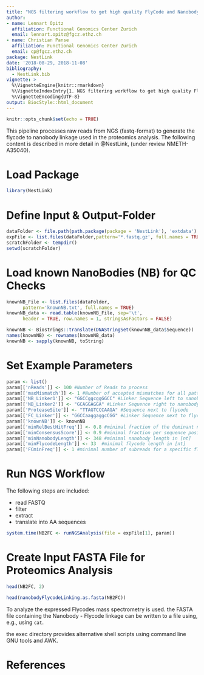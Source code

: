 ```yaml
---
title: "NGS filtering workflow to get high quality FlyCode and Nanobody sequences"
author: 
- name: Lennart Opitz
  affiliation: Functional Genomics Center Zurich
  email: lennart.opitz@fgcz.ethz.ch
- name: Christian Panse
  affiliation: Functional Genomics Center Zurich
  email: cp@fgcz.ethz.ch
package: NestLink
date: '2018-08-29, 2018-11-08'
bibliography:
  - NestLink.bib
vignette: >
  %\VignetteEngine{knitr::rmarkdown}
  %\VignetteIndexEntry{1. NGS filtering workflow to get high quality FlyCode and Nanobody sequences}
  %\VignetteEncoding{UTF-8}
output: BiocStyle::html_document
---
```


```r
knitr::opts_chunk$set(echo = TRUE)
```

<!-- TODO(LO): Define Input -->
This pipeline processes raw reads from NGS (fastq-format) to generate the flycode to nanobody linkage used in the proteomics analysis.
The following content is described in more detail in @NestLink, (under review  NMETH-A35040).

# Load Package
```r
library(NestLink)
```

# Define Input & Output-Folder

<!-- TODO(LO): do we have a reference to the entire data set? -->

```r
dataFolder <- file.path(path.package(package = 'NestLink'), 'extdata')
expFile <- list.files(dataFolder,pattern='*.fastq.gz', full.names = TRUE)
scratchFolder <- tempdir()
setwd(scratchFolder)
```

# Load known NanoBodies (NB) for QC Checks

```r
knownNB_File <- list.files(dataFolder,
      pattern='knownNB.txt', full.names = TRUE)
knownNB_data <- read.table(knownNB_File, sep='\t',
      header = TRUE, row.names = 1, stringsAsFactors = FALSE)

knownNB <- Biostrings::translate(DNAStringSet(knownNB_data$Sequence))
names(knownNB) <- rownames(knownNB_data)
knownNB <- sapply(knownNB, toString)
```

# Set Example Parameters

```r
param <- list()
param[['nReads']] <- 100 #Number of Reads to process
param[['maxMismatch']] <- 1 #Number of accepted mismatches for all pattern search steps
param[['NB_Linker1']] <- "GGCCggcggGGCC" #Linker Sequence left to nanobody
param[['NB_Linker2']] <- "GCAGGAGGA" #Linker Sequence right to nanobody
param[['ProteaseSite']] <- "TTAGTCCCAAGA" #Sequence next to flycode
param[['FC_Linker']] <- "GGCCaaggaggcCGG" #Linker Sequence next to flycode
param[['knownNB']] <- knownNB
param[['minRelBestHitFreq']] <- 0.8 #minimal fraction of the dominant nanobody for a specific flycode
param[['minConsensusScore']] <- 0.9 #minimal fraction per sequence position in nanabody consensus sequence calculation
param[['minNanobodyLength']] <- 348 #minimal nanobody length in [nt]
param[['minFlycodeLength']] <- 33  #minimal flycode length in [nt]
param[['FCminFreq']] <- 1 #minimal number of subreads for a specific flycode to keep it in the analysis
```

# Run NGS Workflow

The following steps are included:

- read FASTQ
- filter
- extract
- translate into AA sequences


```r
system.time(NB2FC <- runNGSAnalysis(file = expFile[1], param))
```

# Create Input FASTA File for Proteomics Analysis

```r
head(NB2FC, 2)
```

```r
head(nanobodyFlycodeLinking.as.fasta(NB2FC))
```

To analyze the expressed Flycodes mass spectrometry is used.
the FASTA file containing the Nanobody - Flycode linkage can be written to a file using, e.g., using `cat`.

the exec directory provides alternative shell scripts using command line GNU tools and AWK.

# References
